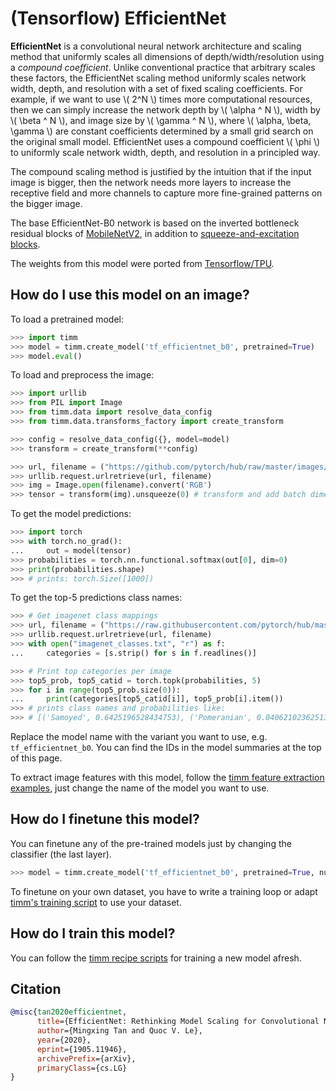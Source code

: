 # (Tensorflow) EfficientNet

**EfficientNet** is a convolutional neural network architecture and scaling method that uniformly scales all dimensions of depth/width/resolution using a *compound coefficient*. Unlike conventional practice that arbitrary scales these factors, the EfficientNet scaling method uniformly scales network width, depth, and resolution with a set of fixed scaling coefficients. For example, if we want to use \\( 2^N \\) times more computational resources, then we can simply increase the network depth by \\( \alpha ^ N \\), width by \\( \beta ^ N \\), and image size by \\( \gamma ^ N \\), where \\( \alpha, \beta, \gamma \\) are constant coefficients determined by a small grid search on the original small model. EfficientNet uses a compound coefficient \\( \phi \\) to uniformly scale network width, depth, and resolution in a principled way.

The compound scaling method is justified by the intuition that if the input image is bigger, then the network needs more layers to increase the receptive field and more channels to capture more fine-grained patterns on the bigger image.

The base EfficientNet-B0 network is based on the inverted bottleneck residual blocks of [MobileNetV2](https://paperswithcode.com/method/mobilenetv2), in addition to [squeeze-and-excitation blocks](https://paperswithcode.com/method/squeeze-and-excitation-block).

The weights from this model were ported from [Tensorflow/TPU](https://github.com/tensorflow/tpu).

## How do I use this model on an image?

To load a pretrained model:

```py
>>> import timm
>>> model = timm.create_model('tf_efficientnet_b0', pretrained=True)
>>> model.eval()
```

To load and preprocess the image:

```py
>>> import urllib
>>> from PIL import Image
>>> from timm.data import resolve_data_config
>>> from timm.data.transforms_factory import create_transform

>>> config = resolve_data_config({}, model=model)
>>> transform = create_transform(**config)

>>> url, filename = ("https://github.com/pytorch/hub/raw/master/images/dog.jpg", "dog.jpg")
>>> urllib.request.urlretrieve(url, filename)
>>> img = Image.open(filename).convert('RGB')
>>> tensor = transform(img).unsqueeze(0) # transform and add batch dimension
```

To get the model predictions:

```py
>>> import torch
>>> with torch.no_grad():
...     out = model(tensor)
>>> probabilities = torch.nn.functional.softmax(out[0], dim=0)
>>> print(probabilities.shape)
>>> # prints: torch.Size([1000])
```

To get the top-5 predictions class names:

```py
>>> # Get imagenet class mappings
>>> url, filename = ("https://raw.githubusercontent.com/pytorch/hub/master/imagenet_classes.txt", "imagenet_classes.txt")
>>> urllib.request.urlretrieve(url, filename)
>>> with open("imagenet_classes.txt", "r") as f:
...     categories = [s.strip() for s in f.readlines()]

>>> # Print top categories per image
>>> top5_prob, top5_catid = torch.topk(probabilities, 5)
>>> for i in range(top5_prob.size(0)):
...     print(categories[top5_catid[i]], top5_prob[i].item())
>>> # prints class names and probabilities like:
>>> # [('Samoyed', 0.6425196528434753), ('Pomeranian', 0.04062102362513542), ('keeshond', 0.03186424449086189), ('white wolf', 0.01739676296710968), ('Eskimo dog', 0.011717947199940681)]
```

Replace the model name with the variant you want to use, e.g. `tf_efficientnet_b0`. You can find the IDs in the model summaries at the top of this page.

To extract image features with this model, follow the [timm feature extraction examples](../feature_extraction), just change the name of the model you want to use.

## How do I finetune this model?

You can finetune any of the pre-trained models just by changing the classifier (the last layer).

```py
>>> model = timm.create_model('tf_efficientnet_b0', pretrained=True, num_classes=NUM_FINETUNE_CLASSES)
```
To finetune on your own dataset, you have to write a training loop or adapt [timm's training
script](https://github.com/rwightman/pytorch-image-models/blob/master/train.py) to use your dataset.

## How do I train this model?

You can follow the [timm recipe scripts](../training_script) for training a new model afresh.

## Citation

```BibTeX
@misc{tan2020efficientnet,
      title={EfficientNet: Rethinking Model Scaling for Convolutional Neural Networks},
      author={Mingxing Tan and Quoc V. Le},
      year={2020},
      eprint={1905.11946},
      archivePrefix={arXiv},
      primaryClass={cs.LG}
}
```

<!--
Type: model-index
Collections:
- Name: TF EfficientNet
  Paper:
    Title: 'EfficientNet: Rethinking Model Scaling for Convolutional Neural Networks'
    URL: https://paperswithcode.com/paper/efficientnet-rethinking-model-scaling-for
Models:
- Name: tf_efficientnet_b0
  In Collection: TF EfficientNet
  Metadata:
    FLOPs: 488688572
    Parameters: 5290000
    File Size: 21383997
    Architecture:
    - 1x1 Convolution
    - Average Pooling
    - Batch Normalization
    - Convolution
    - Dense Connections
    - Dropout
    - Inverted Residual Block
    - Squeeze-and-Excitation Block
    - Swish
    Tasks:
    - Image Classification
    Training Techniques:
    - AutoAugment
    - Label Smoothing
    - RMSProp
    - Stochastic Depth
    - Weight Decay
    Training Data:
    - ImageNet
    Training Resources: TPUv3 Cloud TPU
    ID: tf_efficientnet_b0
    LR: 0.256
    Epochs: 350
    Crop Pct: '0.875'
    Momentum: 0.9
    Batch Size: 2048
    Image Size: '224'
    Weight Decay: 1.0e-05
    Interpolation: bicubic
    RMSProp Decay: 0.9
    Label Smoothing: 0.1
    BatchNorm Momentum: 0.99
  Code: https://github.com/rwightman/pytorch-image-models/blob/9a25fdf3ad0414b4d66da443fe60ae0aa14edc84/timm/models/efficientnet.py#L1241
  Weights: https://github.com/rwightman/pytorch-image-models/releases/download/v0.1-weights/tf_efficientnet_b0_aa-827b6e33.pth
  Results:
  - Task: Image Classification
    Dataset: ImageNet
    Metrics:
      Top 1 Accuracy: 76.85%
      Top 5 Accuracy: 93.23%
- Name: tf_efficientnet_b1
  In Collection: TF EfficientNet
  Metadata:
    FLOPs: 883633200
    Parameters: 7790000
    File Size: 31512534
    Architecture:
    - 1x1 Convolution
    - Average Pooling
    - Batch Normalization
    - Convolution
    - Dense Connections
    - Dropout
    - Inverted Residual Block
    - Squeeze-and-Excitation Block
    - Swish
    Tasks:
    - Image Classification
    Training Techniques:
    - AutoAugment
    - Label Smoothing
    - RMSProp
    - Stochastic Depth
    - Weight Decay
    Training Data:
    - ImageNet
    ID: tf_efficientnet_b1
    LR: 0.256
    Epochs: 350
    Crop Pct: '0.882'
    Momentum: 0.9
    Batch Size: 2048
    Image Size: '240'
    Weight Decay: 1.0e-05
    Interpolation: bicubic
    RMSProp Decay: 0.9
    Label Smoothing: 0.1
    BatchNorm Momentum: 0.99
  Code: https://github.com/rwightman/pytorch-image-models/blob/9a25fdf3ad0414b4d66da443fe60ae0aa14edc84/timm/models/efficientnet.py#L1251
  Weights: https://github.com/rwightman/pytorch-image-models/releases/download/v0.1-weights/tf_efficientnet_b1_aa-ea7a6ee0.pth
  Results:
  - Task: Image Classification
    Dataset: ImageNet
    Metrics:
      Top 1 Accuracy: 78.84%
      Top 5 Accuracy: 94.2%
- Name: tf_efficientnet_b2
  In Collection: TF EfficientNet
  Metadata:
    FLOPs: 1234321170
    Parameters: 9110000
    File Size: 36797929
    Architecture:
    - 1x1 Convolution
    - Average Pooling
    - Batch Normalization
    - Convolution
    - Dense Connections
    - Dropout
    - Inverted Residual Block
    - Squeeze-and-Excitation Block
    - Swish
    Tasks:
    - Image Classification
    Training Techniques:
    - AutoAugment
    - Label Smoothing
    - RMSProp
    - Stochastic Depth
    - Weight Decay
    Training Data:
    - ImageNet
    ID: tf_efficientnet_b2
    LR: 0.256
    Epochs: 350
    Crop Pct: '0.89'
    Momentum: 0.9
    Batch Size: 2048
    Image Size: '260'
    Weight Decay: 1.0e-05
    Interpolation: bicubic
    RMSProp Decay: 0.9
    Label Smoothing: 0.1
    BatchNorm Momentum: 0.99
  Code: https://github.com/rwightman/pytorch-image-models/blob/9a25fdf3ad0414b4d66da443fe60ae0aa14edc84/timm/models/efficientnet.py#L1261
  Weights: https://github.com/rwightman/pytorch-image-models/releases/download/v0.1-weights/tf_efficientnet_b2_aa-60c94f97.pth
  Results:
  - Task: Image Classification
    Dataset: ImageNet
    Metrics:
      Top 1 Accuracy: 80.07%
      Top 5 Accuracy: 94.9%
- Name: tf_efficientnet_b3
  In Collection: TF EfficientNet
  Metadata:
    FLOPs: 2275247568
    Parameters: 12230000
    File Size: 49381362
    Architecture:
    - 1x1 Convolution
    - Average Pooling
    - Batch Normalization
    - Convolution
    - Dense Connections
    - Dropout
    - Inverted Residual Block
    - Squeeze-and-Excitation Block
    - Swish
    Tasks:
    - Image Classification
    Training Techniques:
    - AutoAugment
    - Label Smoothing
    - RMSProp
    - Stochastic Depth
    - Weight Decay
    Training Data:
    - ImageNet
    ID: tf_efficientnet_b3
    LR: 0.256
    Epochs: 350
    Crop Pct: '0.904'
    Momentum: 0.9
    Batch Size: 2048
    Image Size: '300'
    Weight Decay: 1.0e-05
    Interpolation: bicubic
    RMSProp Decay: 0.9
    Label Smoothing: 0.1
    BatchNorm Momentum: 0.99
  Code: https://github.com/rwightman/pytorch-image-models/blob/9a25fdf3ad0414b4d66da443fe60ae0aa14edc84/timm/models/efficientnet.py#L1271
  Weights: https://github.com/rwightman/pytorch-image-models/releases/download/v0.1-weights/tf_efficientnet_b3_aa-84b4657e.pth
  Results:
  - Task: Image Classification
    Dataset: ImageNet
    Metrics:
      Top 1 Accuracy: 81.65%
      Top 5 Accuracy: 95.72%
- Name: tf_efficientnet_b4
  In Collection: TF EfficientNet
  Metadata:
    FLOPs: 5749638672
    Parameters: 19340000
    File Size: 77989689
    Architecture:
    - 1x1 Convolution
    - Average Pooling
    - Batch Normalization
    - Convolution
    - Dense Connections
    - Dropout
    - Inverted Residual Block
    - Squeeze-and-Excitation Block
    - Swish
    Tasks:
    - Image Classification
    Training Techniques:
    - AutoAugment
    - Label Smoothing
    - RMSProp
    - Stochastic Depth
    - Weight Decay
    Training Data:
    - ImageNet
    Training Resources: TPUv3 Cloud TPU
    ID: tf_efficientnet_b4
    LR: 0.256
    Epochs: 350
    Crop Pct: '0.922'
    Momentum: 0.9
    Batch Size: 2048
    Image Size: '380'
    Weight Decay: 1.0e-05
    Interpolation: bicubic
    RMSProp Decay: 0.9
    Label Smoothing: 0.1
    BatchNorm Momentum: 0.99
  Code: https://github.com/rwightman/pytorch-image-models/blob/9a25fdf3ad0414b4d66da443fe60ae0aa14edc84/timm/models/efficientnet.py#L1281
  Weights: https://github.com/rwightman/pytorch-image-models/releases/download/v0.1-weights/tf_efficientnet_b4_aa-818f208c.pth
  Results:
  - Task: Image Classification
    Dataset: ImageNet
    Metrics:
      Top 1 Accuracy: 83.03%
      Top 5 Accuracy: 96.3%
- Name: tf_efficientnet_b5
  In Collection: TF EfficientNet
  Metadata:
    FLOPs: 13176501888
    Parameters: 30390000
    File Size: 122403150
    Architecture:
    - 1x1 Convolution
    - Average Pooling
    - Batch Normalization
    - Convolution
    - Dense Connections
    - Dropout
    - Inverted Residual Block
    - Squeeze-and-Excitation Block
    - Swish
    Tasks:
    - Image Classification
    Training Techniques:
    - AutoAugment
    - Label Smoothing
    - RMSProp
    - Stochastic Depth
    - Weight Decay
    Training Data:
    - ImageNet
    ID: tf_efficientnet_b5
    LR: 0.256
    Epochs: 350
    Crop Pct: '0.934'
    Momentum: 0.9
    Batch Size: 2048
    Image Size: '456'
    Weight Decay: 1.0e-05
    Interpolation: bicubic
    RMSProp Decay: 0.9
    Label Smoothing: 0.1
    BatchNorm Momentum: 0.99
  Code: https://github.com/rwightman/pytorch-image-models/blob/9a25fdf3ad0414b4d66da443fe60ae0aa14edc84/timm/models/efficientnet.py#L1291
  Weights: https://github.com/rwightman/pytorch-image-models/releases/download/v0.1-weights/tf_efficientnet_b5_ra-9a3e5369.pth
  Results:
  - Task: Image Classification
    Dataset: ImageNet
    Metrics:
      Top 1 Accuracy: 83.81%
      Top 5 Accuracy: 96.75%
- Name: tf_efficientnet_b6
  In Collection: TF EfficientNet
  Metadata:
    FLOPs: 24180518488
    Parameters: 43040000
    File Size: 173232007
    Architecture:
    - 1x1 Convolution
    - Average Pooling
    - Batch Normalization
    - Convolution
    - Dense Connections
    - Dropout
    - Inverted Residual Block
    - Squeeze-and-Excitation Block
    - Swish
    Tasks:
    - Image Classification
    Training Techniques:
    - AutoAugment
    - Label Smoothing
    - RMSProp
    - Stochastic Depth
    - Weight Decay
    Training Data:
    - ImageNet
    ID: tf_efficientnet_b6
    LR: 0.256
    Epochs: 350
    Crop Pct: '0.942'
    Momentum: 0.9
    Batch Size: 2048
    Image Size: '528'
    Weight Decay: 1.0e-05
    Interpolation: bicubic
    RMSProp Decay: 0.9
    Label Smoothing: 0.1
    BatchNorm Momentum: 0.99
  Code: https://github.com/rwightman/pytorch-image-models/blob/9a25fdf3ad0414b4d66da443fe60ae0aa14edc84/timm/models/efficientnet.py#L1301
  Weights: https://github.com/rwightman/pytorch-image-models/releases/download/v0.1-weights/tf_efficientnet_b6_aa-80ba17e4.pth
  Results:
  - Task: Image Classification
    Dataset: ImageNet
    Metrics:
      Top 1 Accuracy: 84.11%
      Top 5 Accuracy: 96.89%
- Name: tf_efficientnet_b7
  In Collection: TF EfficientNet
  Metadata:
    FLOPs: 48205304880
    Parameters: 66349999
    File Size: 266850607
    Architecture:
    - 1x1 Convolution
    - Average Pooling
    - Batch Normalization
    - Convolution
    - Dense Connections
    - Dropout
    - Inverted Residual Block
    - Squeeze-and-Excitation Block
    - Swish
    Tasks:
    - Image Classification
    Training Techniques:
    - AutoAugment
    - Label Smoothing
    - RMSProp
    - Stochastic Depth
    - Weight Decay
    Training Data:
    - ImageNet
    ID: tf_efficientnet_b7
    LR: 0.256
    Epochs: 350
    Crop Pct: '0.949'
    Momentum: 0.9
    Batch Size: 2048
    Image Size: '600'
    Weight Decay: 1.0e-05
    Interpolation: bicubic
    RMSProp Decay: 0.9
    Label Smoothing: 0.1
    BatchNorm Momentum: 0.99
  Code: https://github.com/rwightman/pytorch-image-models/blob/9a25fdf3ad0414b4d66da443fe60ae0aa14edc84/timm/models/efficientnet.py#L1312
  Weights: https://github.com/rwightman/pytorch-image-models/releases/download/v0.1-weights/tf_efficientnet_b7_ra-6c08e654.pth
  Results:
  - Task: Image Classification
    Dataset: ImageNet
    Metrics:
      Top 1 Accuracy: 84.93%
      Top 5 Accuracy: 97.2%
- Name: tf_efficientnet_b8
  In Collection: TF EfficientNet
  Metadata:
    FLOPs: 80962956270
    Parameters: 87410000
    File Size: 351379853
    Architecture:
    - 1x1 Convolution
    - Average Pooling
    - Batch Normalization
    - Convolution
    - Dense Connections
    - Dropout
    - Inverted Residual Block
    - Squeeze-and-Excitation Block
    - Swish
    Tasks:
    - Image Classification
    Training Techniques:
    - AutoAugment
    - Label Smoothing
    - RMSProp
    - Stochastic Depth
    - Weight Decay
    Training Data:
    - ImageNet
    ID: tf_efficientnet_b8
    LR: 0.256
    Epochs: 350
    Crop Pct: '0.954'
    Momentum: 0.9
    Batch Size: 2048
    Image Size: '672'
    Weight Decay: 1.0e-05
    Interpolation: bicubic
    RMSProp Decay: 0.9
    Label Smoothing: 0.1
    BatchNorm Momentum: 0.99
  Code: https://github.com/rwightman/pytorch-image-models/blob/9a25fdf3ad0414b4d66da443fe60ae0aa14edc84/timm/models/efficientnet.py#L1323
  Weights: https://github.com/rwightman/pytorch-image-models/releases/download/v0.1-weights/tf_efficientnet_b8_ra-572d5dd9.pth
  Results:
  - Task: Image Classification
    Dataset: ImageNet
    Metrics:
      Top 1 Accuracy: 85.35%
      Top 5 Accuracy: 97.39%
- Name: tf_efficientnet_el
  In Collection: TF EfficientNet
  Metadata:
    FLOPs: 9356616096
    Parameters: 10590000
    File Size: 42800271
    Architecture:
    - 1x1 Convolution
    - Average Pooling
    - Batch Normalization
    - Convolution
    - Dense Connections
    - Dropout
    - Inverted Residual Block
    - Squeeze-and-Excitation Block
    - Swish
    Tasks:
    - Image Classification
    Training Data:
    - ImageNet
    ID: tf_efficientnet_el
    Crop Pct: '0.904'
    Image Size: '300'
    Interpolation: bicubic
  Code: https://github.com/rwightman/pytorch-image-models/blob/9a25fdf3ad0414b4d66da443fe60ae0aa14edc84/timm/models/efficientnet.py#L1551
  Weights: https://github.com/rwightman/pytorch-image-models/releases/download/v0.1-weights/tf_efficientnet_el-5143854e.pth
  Results:
  - Task: Image Classification
    Dataset: ImageNet
    Metrics:
      Top 1 Accuracy: 80.45%
      Top 5 Accuracy: 95.17%
- Name: tf_efficientnet_em
  In Collection: TF EfficientNet
  Metadata:
    FLOPs: 3636607040
    Parameters: 6900000
    File Size: 27933644
    Architecture:
    - 1x1 Convolution
    - Average Pooling
    - Batch Normalization
    - Convolution
    - Dense Connections
    - Dropout
    - Inverted Residual Block
    - Squeeze-and-Excitation Block
    - Swish
    Tasks:
    - Image Classification
    Training Data:
    - ImageNet
    ID: tf_efficientnet_em
    Crop Pct: '0.882'
    Image Size: '240'
    Interpolation: bicubic
  Code: https://github.com/rwightman/pytorch-image-models/blob/9a25fdf3ad0414b4d66da443fe60ae0aa14edc84/timm/models/efficientnet.py#L1541
  Weights: https://github.com/rwightman/pytorch-image-models/releases/download/v0.1-weights/tf_efficientnet_em-e78cfe58.pth
  Results:
  - Task: Image Classification
    Dataset: ImageNet
    Metrics:
      Top 1 Accuracy: 78.71%
      Top 5 Accuracy: 94.33%
- Name: tf_efficientnet_es
  In Collection: TF EfficientNet
  Metadata:
    FLOPs: 2057577472
    Parameters: 5440000
    File Size: 22008479
    Architecture:
    - 1x1 Convolution
    - Average Pooling
    - Batch Normalization
    - Convolution
    - Dense Connections
    - Dropout
    - Inverted Residual Block
    - Squeeze-and-Excitation Block
    - Swish
    Tasks:
    - Image Classification
    Training Data:
    - ImageNet
    ID: tf_efficientnet_es
    Crop Pct: '0.875'
    Image Size: '224'
    Interpolation: bicubic
  Code: https://github.com/rwightman/pytorch-image-models/blob/9a25fdf3ad0414b4d66da443fe60ae0aa14edc84/timm/models/efficientnet.py#L1531
  Weights: https://github.com/rwightman/pytorch-image-models/releases/download/v0.1-weights/tf_efficientnet_es-ca1afbfe.pth
  Results:
  - Task: Image Classification
    Dataset: ImageNet
    Metrics:
      Top 1 Accuracy: 77.28%
      Top 5 Accuracy: 93.6%
- Name: tf_efficientnet_l2_ns_475
  In Collection: TF EfficientNet
  Metadata:
    FLOPs: 217795669644
    Parameters: 480310000
    File Size: 1925950424
    Architecture:
    - 1x1 Convolution
    - Average Pooling
    - Batch Normalization
    - Convolution
    - Dense Connections
    - Dropout
    - Inverted Residual Block
    - Squeeze-and-Excitation Block
    - Swish
    Tasks:
    - Image Classification
    Training Techniques:
    - AutoAugment
    - FixRes
    - Label Smoothing
    - Noisy Student
    - RMSProp
    - RandAugment
    - Weight Decay
    Training Data:
    - ImageNet
    - JFT-300M
    Training Resources: TPUv3 Cloud TPU
    ID: tf_efficientnet_l2_ns_475
    LR: 0.128
    Epochs: 350
    Dropout: 0.5
    Crop Pct: '0.936'
    Momentum: 0.9
    Batch Size: 2048
    Image Size: '475'
    Weight Decay: 1.0e-05
    Interpolation: bicubic
    RMSProp Decay: 0.9
    Label Smoothing: 0.1
    BatchNorm Momentum: 0.99
    Stochastic Depth Survival: 0.8
  Code: https://github.com/rwightman/pytorch-image-models/blob/9a25fdf3ad0414b4d66da443fe60ae0aa14edc84/timm/models/efficientnet.py#L1509
  Weights: https://github.com/rwightman/pytorch-image-models/releases/download/v0.1-weights/tf_efficientnet_l2_ns_475-bebbd00a.pth
  Results:
  - Task: Image Classification
    Dataset: ImageNet
    Metrics:
      Top 1 Accuracy: 88.24%
      Top 5 Accuracy: 98.55%
-->
